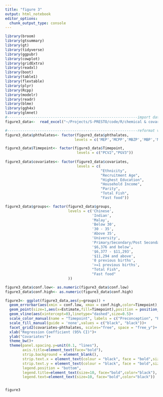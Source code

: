---
title: "figure 3"
output: html_notebook
editor_options: 
  chunk_output_type: console
---


```{r}
library(broom)
library(gtsummary)
library(gt)
library(tidyverse)
library(ggpubr)
library(cowplot)
library(gridExtra)
library(readxl)
library(boot)
library(table1)
library(flextable)
library(plyr)
library(Rcpp)
library(modelr)
library(readr)
library(blme)
library(ggh4x)
library(glmnet)
#------------------------------------------------------------import dataset
figure3_data<-  read_excel("~/Projects/S-PRESTO/code/R/chemical & covariates/Tomer/manuscript figure/input/8.11.22_figure3_data.xlsx")

#------------------------------------------------------------reformat variables
figure3_data$phthalates<- factor(figure3_data$phthalates,
                                levels = c('MEP','MCPP','MBZP','MBP','MIBP','MEHP','MEOHP','MEHHP','MECPP','MCIOP','MCINP','MEOHTP','MEHHTP','MECPTP'))

figure3_data$Timepoint<- factor(figure3_data$Timepoint,
                                 levels = c("PCV2","PGV3"))
                                            
figure3_data$covariates<- factor(figure3_data$covariates,
                                 levels = c(
                                            "Ethnicity", 
                                            "Recruitment Age",
                                            "Highest Education",
                                            "Household Income",
                                            "Parity",
                                            "Total Fish",
                                            "Fast food"))

figure3_data$groups<- factor(figure3_data$groups,
                             levels = c('Chinese',
                                        'Indian',
                                        'Malay',
                                        'Below 30',
                                        '30 - 35',
                                        'Above 35',
                                        'University',
                                        'Primary/Secondary/Post Secondary',
                                        '$6,376 and below',
                                        '$6,377 - $11,293',
                                        '$11,294 and above',
                                        '0 previous births',
                                        '>=1 previous births',
                                        "Total Fish",
                                        "Fast food"
                             ))

figure3_data$conf.low<- as.numeric(figure3_data$conf.low)
figure3_data$conf.high<- as.numeric(figure3_data$conf.high)

figure3<- ggplot(figure3_data,aes(y=groups)) +
  geom_errorbar(aes(xmin = conf.low, xmax = conf.high,color=Timepoint), width = 0.3, size=0.8, position = position_dodge(width = 0.4))+
  geom_point(size=1,aes(x=Estimate,fill=Timepoint),position = position_dodge(width = 0.4)) +
  geom_vline(aes(xintercept=0),linetype="dashed",size=0.5)+
  scale_color_manual(name = "Timepoint", labels = c("Preconception", "Pregnancy"),values = c("#5DADE2", "#3053D0"))+
  scale_fill_manual(guide = 'none',values = c("black", "black"))+
  facet_grid2(covariates~phthalates, scales="free", space = "free_y")+
  xlab("Regression Coefficient (95% CI)")+
  ylab("Covariates")+
  theme_bw()+
  theme(panel.spacing.y=unit(0.1, "lines"),
        axis.title=element_text(face="bold"),
        strip.background = element_blank(),
        strip.text.x = element_text(colour = "black", face = "bold",size=10),
        strip.text.y = element_text(colour = "black", face = "bold",size=10,angle=0),
        legend.position = "bottom",
        legend.title=element_text(size=10, face="bold",color="black"),
        legend.text=element_text(size=10, face="bold",color="black"))  


figure3







```


